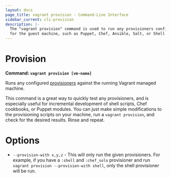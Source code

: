 ```yaml
---
layout: docs
page_title: vagrant provision - Command-Line Interface
sidebar_current: cli-provision
description: |-
  The "vagrant provision" command is used to run any provisioners configured
  for the guest machine, such as Puppet, Chef, Ansible, Salt, or Shell.
---
```


# Provision

**Command: `vagrant provision [vm-name]`**

Runs any configured [provisioners](/docs/provisioning/)
against the running Vagrant managed machine.

This command is a great way to quickly test any provisioners, and is especially
useful for incremental development of shell scripts, Chef cookbooks, or Puppet
modules. You can just make simple modifications to the provisioning scripts
on your machine, run a `vagrant provision`, and check for the desired results.
Rinse and repeat.

# Options

- `--provision-with x,y,z` - This will only run the given provisioners. For
  example, if you have a `:shell` and `:chef_solo` provisioner and run
  `vagrant provision --provision-with shell`, only the shell provisioner will
  be run.
